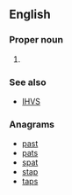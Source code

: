 ==English==

===Proper noun===
{{en-proper noun}}

# {{label|en|transport}} {{acronym of|{{w|Advanced Public Transportation Systems}}|lang=en}}

===See also===
* [[IHVS]]

===Anagrams===
* [[past#English|past]]
* [[pats#English|pats]]
* [[spat#English|spat]]
* [[stap#English|stap]]
* [[taps#English|taps]]